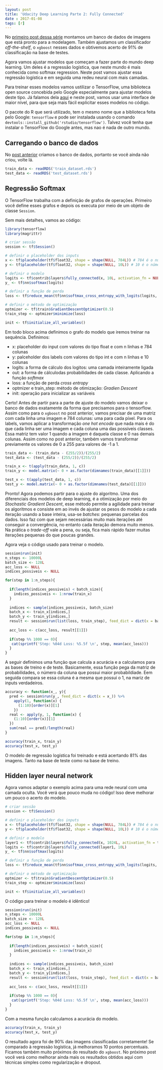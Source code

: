 ```yaml
---
layout: post
title: 'Udacity Deep Learning Parte 2: Fully Connected'
date : 2017-01-08
tags: [r]
--- 
```


No [primeiro post dessa série](http://dfalbel.github.io/2017/01/udacity-deep-learning-01.html)
montamos um banco de dados de imagens que está pronto para a modelagem. Também ajustamos
um classificador *off-the-shelf*, o `xgboost` nesses dados e obtivemos acerto de 91%
de classificação na base de testes.

Agora vamos ajustar modelos que começam a fazer parte do mundo deep learning. Um deles 
é a regressão logística, que neste mundo é mais conhecida como softmax regression. 
Neste post vamos ajustar essa regressão logística e em seguida uma redeu neural com 
mais camadas.

Para treinar esses modelos vamos ustilizar o TensorFlow, uma biblioteca open source
concebida pelo Google especialmente para ajustar modelos deste tipo. Já falamos dela
[aqui](http://dfalbel.github.io/2016/10/two-layer-perceptron-tensorflow.html) e 
neste post, vamos usar uma interface de maior nível, para que seja mais fácil explicitar 
esses modelos no código.

O pacote do R que será utilizado, tem o mesmo nome que a biblioteca feita pelo Google:
`tensorflow` e pode ser instalada usando o comando `devtools::install_github('rstudio/tensorflow')`. 
Talvez você tenha que instalar o TensorFlow do Google antes, mas nao é nada de 
outro mundo.

## Carregando o banco de dados

No [post anterior](http://dfalbel.github.io/2017/01/udacity-deep-learning-01.html) criamos
o banco de dados, portanto se você ainda não criou, volte lá.

```r
train_data <- readRDS('train_dataset.rds')
test_data <- readRDS('test_dataset.rds')
```

## Regressão Softmax

O TensorFlow trabalha com a definição de grafos de operações. Primeiro você define 
esses grafos e depois os executa por meio de um objeto de classe `Session`.

Sem mais detalhes, vamos ao código:

```r
library(tensorflow)
library(magrittr)

# criar sessão
session <- tf$Session()

# definir o placeholder dos inputs
x <- tf$placeholder(tf$float32, shape = shape(NULL, 784L)) # 784 é o número de pixels de cada imagem.
y <- tf$placeholder(tf$float32, shape = shape(NULL, 10L)) # 10 é o número de classes distintas

# definir o modelo
logits <- tf$contrib$layers$fully_connected(x, 10L, activation_fn = NULL)
y_ <- tf$nn$softmax(logits)

# definir a função de perda
loss <- tf$reduce_mean(tf$nn$softmax_cross_entropy_with_logits(logits, y))

# definir o método de optimização
optmizer <- tf$train$GradientDescentOptimizer(0.5)
train_step <- optmizer$minimize(loss)

init <- tf$initialize_all_variables()
```

Em todo bloco acima definimos o grafo do modelo que iremos treinar na sequência.
Definimos:

* x: placeholder do input com valores do tipo float e com n linhas e 784 colunas
* y: palceholder dos labels com valores do tipo int e com n linhas e 10 colunas
* logits: a forma de cálculo dos logitos: uma camada inteiramente ligada
* out: a forma de cálculodas probabilidades de cada classe. Aplicando a função *softmax*
* loss: a função de perda *cross entropy*
* optmizer e train_step: método de otimização: *Gradien Descent*
* init: operação para inicializar as variáveis

Certo! Antes de partir para a parte de ajuste do modelo vamos deixar o banco de
dados exatamente da forma que precisamos para o tensorflow. Assim como para o 
`xgboost` no post anterior, vamos precisar de uma matriz com cada linha uma imagem 
e 784 colunas: uma para cada píxel. Para os labels, vamos aplicar a transformação
*one hot encode* que nada mais é do que cada linha ser uma imagem e cada coluna 
uma das possíveis classes. Essa matriz tem valor 1 quando a imagem é daquela classe
e 0 nas demais colunas. Assim como no post anterior, também vamos transformar previamente
os valores de 0 a 255 para valores de -1 a 1.

```r
train_data <- (train_data - (255/2))/(255/2)
test_data <- (test_data - (255/2))/(255/2)

train_x <- t(apply(train_data, 1, c))
train_y <- model.matrix(~ 0 + as.factor(dimnames(train_data)[[1]]))

test_x <- t(apply(test_data, 1, c))
test_y <- model.matrix(~ 0 + as.factor(dimnames(test_data)[[1]]))
```

Pronto! Agora podemos partir para o ajuste do algoritmo. Uma dos diferenciais dos
modelos de deep learning, é a otimização por meio do *Stochastic Gradient Descent*,
esse método permite a agilidade para treinar os algoritmos e consiste em ao invés de 
ajustar os pesos do modelo a cada iteração usando a base inteira, usa-se *batches*:
pequenas parcelas dos dados. Isso faz com que sejam necessárias muito mais iterações 
até conseguir a convergência, no entanto cada iteração demora muito menos. Na prática
o *trade-off* vale a pena, ou seja, fica mais rápido fazer muitas iterações pequenas 
do que poucas grandes.

Agora veja o código usado para treinar o modelo.

```r
session$run(init)
n_steps <- 10000L
batch_size <- 128L
acc_loss <- NULL
indices_possiveis <- NULL

for(step in 1:n_steps){
  
  if(length(indices_possiveis) < batch_size){
    indices_possiveis <- 1:nrow(train_x)
  }
  
  indices <- sample(indices_possiveis, batch_size)
  batch_x <- train_x[indices,]
  batch_y <- train_y[indices,]
  result <- session$run(list(loss, train_step), feed_dict = dict(x = batch_x, y = batch_y))
  
  acc_loss <- c(acc_loss, result[[1]])
  
  if(step %% 1000 == 0){
   cat(sprintf('Step: %04d Loss: %5.5f \n', step, mean(acc_loss))) 
  }
}
```

A seguir definimos uma função que calcula a acurácia e a calculamos para as bases
de treino e de teste. Basicamente, essa função pega da matriz de probabilidades,
o número da coluna que possui maior probabildiade. Eem seguida compara se essa
coluna é a mesma que possui o 1, na mariz de inputs verdadeiros.

```r
accuracy <- function(x_, y){
  pred <- session$run(y_, feed_dict = dict(x = x_)) %>% 
    apply(1, function(x) {
      (1:10)[order(x)][1]
    })
  real <- apply(y, 1, function(x) {
    (1:10)[order(x)][1]
  })
  sum(real == pred)/length(real)
}

accuracy(train_x, train_y)
accuracy(test_x, test_y)
```

O modelo de regressão logística foi treinado e está acertando 81% das imagens. Tanto na
base de teste como na base de treino. 

## Hidden layer neural network

Agora vamos adaptar o exemplo acima para uma rede neural com uma camada oculta. 
Você verá que pouco muda no código! Isso deve melhorar um pouco o acerto do modelo.

```r
# criar sessão
session <- tf$Session()

# definir o placeholder dos inputs
x <- tf$placeholder(tf$float32, shape = shape(NULL, 784L)) # 784 é o número de pixels de cada imagem.
y <- tf$placeholder(tf$float32, shape = shape(NULL, 10L)) # 10 é o número de classes distintas

# definir o modelo
layer1 <- tf$contrib$layers$fully_connected(x, 1024L, activation_fn = tf$nn$relu) # só essa e a próxima linha mudam
logits <- tf$contrib$layers$fully_connected(layer1, 10L)
y_ <- tf$nn$softmax(logits)

# definir a função de perda
loss <- tf$reduce_mean(tf$nn$softmax_cross_entropy_with_logits(logits, y))

# definir o método de optimização
optmizer <- tf$train$GradientDescentOptimizer(0.5)
train_step <- optmizer$minimize(loss)

init <- tf$initialize_all_variables()
```

O código para treinar o modelo é idêntico!

```r
session$run(init)
n_steps <- 10000L
batch_size <- 128L
acc_loss <- NULL
indices_possiveis <- NULL

for(step in 1:n_steps){
  
  if(length(indices_possiveis) < batch_size){
    indices_possiveis <- 1:nrow(train_x)
  }
  
  indices <- sample(indices_possiveis, batch_size)
  batch_x <- train_x[indices,]
  batch_y <- train_y[indices,]
  result <- session$run(list(loss, train_step), feed_dict = dict(x = batch_x, y = batch_y))
  
  acc_loss <- c(acc_loss, result[[1]])
  
  if(step %% 1000 == 0){
   cat(sprintf('Step: %04d Loss: %5.5f \n', step, mean(acc_loss))) 
  }
}
```

Com a mesma função calculamos a acurácia do modelo.

```r
accuracy(train_x, train_y)
accuracy(test_x, test_y)
```

O resultado agora foi de 90% das imagens classificadas corretamente! Se comparado
à regressão logística, já melhoramos 10 pontos percentuais. Ficamos também muito
próximos do resultado do `xgboost`. No próximo post você verá como melhorar ainda
mais os resultados obtidos aqui com técnicas simples como regularização e dropout.








